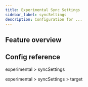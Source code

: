 ```yaml
---
title: Experimental Sync Settings
sidebar_label: syncSettings
description: Configuration for ...
---
```






## Feature overview

## Config reference

experimental > syncSettings
<ExperimentalSyncSettings/>

experimental > syncSettings > target
<ExperimentalSyncSettingsTarget/>
